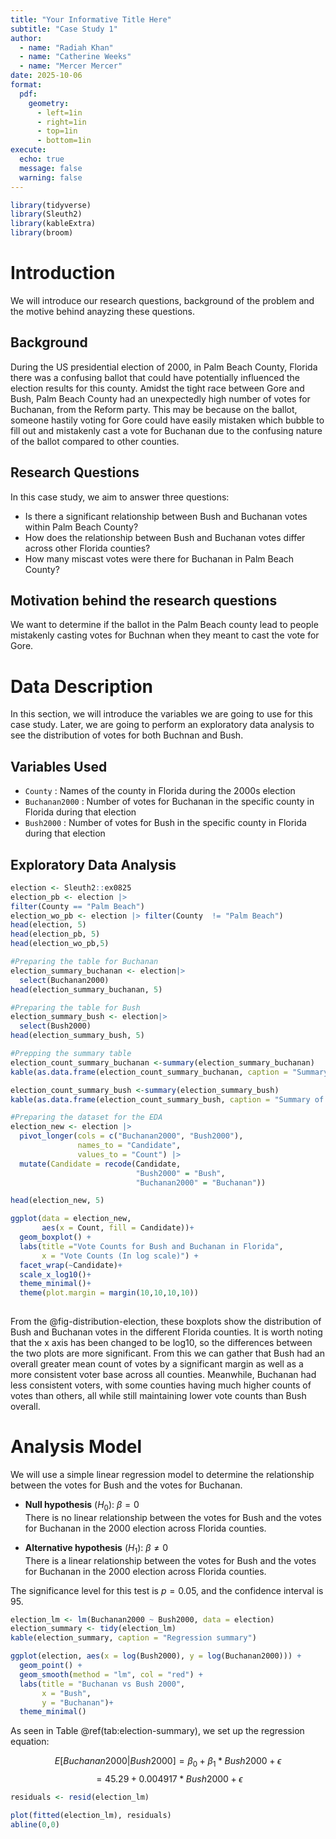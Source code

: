 ```yaml
---
title: "Your Informative Title Here"
subtitle: "Case Study 1" 
author:
  - name: "Radiah Khan"
  - name: "Catherine Weeks" 
  - name: "Mercer Mercer"
date: 2025-10-06
format: 
  pdf:
    geometry: 
      - left=1in
      - right=1in
      - top=1in
      - bottom=1in
execute: 
  echo: true
  message: false
  warning: false
---
```


```r
library(tidyverse)
library(Sleuth2)
library(kableExtra)
library(broom)
```

# Introduction {#sec-intro}

We will introduce our research questions, background of the problem and the motive behind anayzing these questions.

## Background {#sec-background}

During the US presidential election of 2000, in Palm Beach County, Florida there was a confusing ballot that could have potentially influenced the election results for this county. Amidst the tight race between Gore and Bush, Palm Beach County had an unexpectedly high number of votes for Buchanan, from the Reform party. This may be because on the ballot, someone hastily voting for Gore could have easily mistaken which bubble to fill out and mistakenly cast a vote for Buchanan due to the confusing nature of the ballot compared to other counties.

## Research Questions {#sec-research}

In this case study, we aim to answer three questions:

-   Is there a significant relationship between Bush and Buchanan votes within Palm Beach County?
-   How does the relationship between Bush and Buchanan votes differ across other Florida counties?
-   How many miscast votes were there for Buchanan in Palm Beach County?

## Motivation behind the research questions {#sec-research-ques}

We want to determine if the ballot in the Palm Beach county lead to people mistakenly casting votes for Buchnan when they meant to cast the vote for Gore.

# Data Description {#sec-data}

In this section, we will introduce the variables we are going to use for this case study. Later, we are going to perform an exploratory data analysis to see the distribution of votes for both Buchnan and Bush.

## Variables Used {#sec-data-variables}

-   `County` : Names of the county in Florida during the 2000s election
-   `Buchanan2000` : Number of votes for Buchanan in the specific county in Florida during that election
-   `Bush2000` : Number of votes for Bush in the specific county in Florida during that election

## Exploratory Data Analysis {#sec-data-eda}

```r
election <- Sleuth2::ex0825
election_pb <- election |>
filter(County == "Palm Beach")
election_wo_pb <- election |> filter(County  != "Palm Beach")
head(election, 5)
head(election_pb, 5)
head(election_wo_pb,5)
```

```r
#Preparing the table for Buchanan
election_summary_buchanan <- election|>
  select(Buchanan2000)
head(election_summary_buchanan, 5)
```

```r
#Preparing the table for Bush
election_summary_bush <- election|>
  select(Bush2000)
head(election_summary_bush, 5)
```

```r
#Prepping the summary table 
election_count_summary_buchanan <-summary(election_summary_buchanan)
kable(as.data.frame(election_count_summary_buchanan, caption = "Summary of Vote Counts (Buchanan) in the 2000s Election"))
```

```r
election_count_summary_bush <-summary(election_summary_bush)
kable(as.data.frame(election_count_summary_bush, caption = "Summary of Vote Counts (Bush) in the 2000s Election"))
```

```r
#Preparing the dataset for the EDA 
election_new <- election |>
  pivot_longer(cols = c("Buchanan2000", "Bush2000"),
               names_to = "Candidate",
               values_to = "Count") |>
  mutate(Candidate = recode(Candidate,
                            "Bush2000" = "Bush",
                            "Buchanan2000" = "Buchanan"))

head(election_new, 5)

```

```r
ggplot(data = election_new,
       aes(x = Count, fill = Candidate))+
  geom_boxplot() +
  labs(title ="Vote Counts for Bush and Buchanan in Florida",
       x = "Vote Counts (In log scale)") +
  facet_wrap(~Candidate)+
  scale_x_log10()+
  theme_minimal()+
  theme(plot.margin = margin(10,10,10,10))  
  
```

From the @fig-distribution-election, these boxplots show the distribution of Bush and Buchanan votes in the different Florida counties. It is worth noting that the x axis has been changed to be log10, so the differences between the two plots are more significant. From this we can gather that Bush had an overall greater mean count of votes by a significant margin as well as a more consistent voter base across all counties. Meanwhile, Buchanan had less consistent voters, with some counties having much higher counts of votes than others, all while still maintaining lower vote counts than Bush overall.

# Analysis Model

We will use a simple linear regression model to determine the relationship between the votes for Bush and the votes for Buchanan.

-   **Null hypothesis** ($H_0$): $\beta = 0$\
    There is no linear relationship between the votes for Bush and the votes for Buchanan in the 2000 election across Florida counties.

-   **Alternative hypothesis** ($H_1$): $\beta \neq 0$\
    There is a linear relationship between the votes for Bush and the votes for Buchanan in the 2000 election across Florida counties.

The significance level for this test is $p = 0.05$, and the confidence interval is $95%$.

```r
election_lm <- lm(Buchanan2000 ~ Bush2000, data = election)
election_summary <- tidy(election_lm)
kable(election_summary, caption = "Regression summary")

```

```r
ggplot(election, aes(x = log(Bush2000), y = log(Buchanan2000))) +
  geom_point() +
  geom_smooth(method = "lm", col = "red") +
  labs(title = "Buchanan vs Bush 2000",
       x = "Bush",
       y = "Buchanan")+
  theme_minimal()
```

As seen in Table \@ref(tab:election-summary), we set up the regression equation:

$$E[Buchanan2000|Bush2000] = \beta_0 + \beta_1*Bush2000 + \epsilon$$ $$= 45.29 +  0.004917 *Bush2000 + \epsilon$$

```r
residuals <- resid(election_lm)
```

```r
plot(fitted(election_lm), residuals)
abline(0,0)

```
